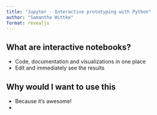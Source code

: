 ```yaml
---
title: "Jupyter - Interactive prototyping with Python"
author: "Samantha Wittke"
format: revealjs
---
```


## What are interactive notebooks?

- Code, documentation and visualizations in one place
- Edit and immediately see the results

## Why would I want to use this

- Because it's awesome!
- 
